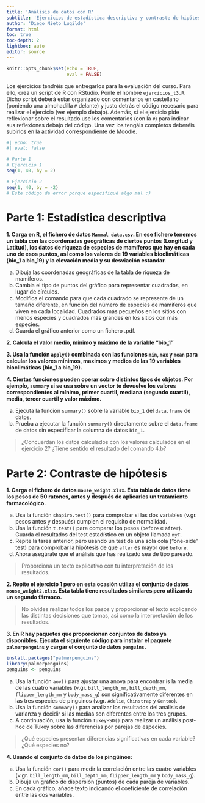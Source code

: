 ---
title: 'Análisis de datos con R'
subtitle: 'Ejercicios de estadística descriptiva y contraste de hipótesis en R'
author: 'Diego Nieto Lugilde'
format: html
toc: true
toc-depth: 2
lightbox: auto
editor: source
---

```{r setup, include=FALSE}
knitr::opts_chunk$set(echo = TRUE,
                      eval = FALSE)
```

::: {.callout-note collapse=false}
Los ejercicios tendréis que entregarlos para la evaluación del curso. Para ello, crea un script de R con RStudio. Ponle el nombre `ejercicios_t3.R`. Dicho script deberá estar organizado con comentarios en castellano (poniendo una almohadilla `#` delante) y justo detrás el código necesario para realizar el ejercicio (ver ejemplo debajo). Además, si el ejercicio pide reflexionar sobre el resultado use los comentarios (con la `#`) para indicar sus reflexiones debajo del código. Una vez los tengáis completos deberéis subirlos en la actividad correspondiente de Moodle.

```{r}
#| echo: true
#| eval: false

# Parte 1
# Ejercicio 1
seq(1, 40, by = 2)

# Ejercicio 2
seq(1, 40, by = -2)
# Este código da error porque especifiqué algo mal :)

```
:::


# Parte 1: Estadística descriptiva


**1. Carga en R, el fichero de datos `Mammal data.csv`. En ese fichero tenemos un tabla con las coordenadas geográficas de ciertos puntos (Longitud y Latitud), los datos de riqueza de especies de mamíferos que hay en cada uno de esos puntos, así como los valores de 19 variables bioclimáticas (bio_1 a bio_19) y la elevación media y su desviación estandar.**

a. Dibuja las coordenadas geográficas de la tabla de riqueza de mamíferos.
b. Cambia el tipo de puntos del gráfico para representar cuadrados, en lugar de círculos.
c. Modifica el comando para que cada cuadrado se represente de un tamaño diferente, en función del número de especies de mamíferos que viven en cada localidad. Cuadrados más pequeños en los sitios con menos especies y cuadrados más grandes en los sitios con más especies.
d. Guarda el gráfico anterior como un fichero .pdf.


**2. Calcula el valor medio, mínimo y máximo de la variable "bio_1"**


**3. Usa la función `apply()` combinada con las funciones `min`, `max` y `mean` para calcular los valores mínimos, maximos y medios de las 19 variables bioclimáticas (bio_1 a bio_19).**


**4. Ciertas funciones pueden operar sobre distintos tipos de objetos. Por ejemplo, `summary` si se usa sobre un vector te devuelve los valores correspondientes al mínimo, primer cuartil, mediana (segundo cuartil), media, tercer cuartil y valor máximo.**

a. Ejecuta la función `summary()` sobre la variable `bio_1` del `data.frame` de datos.
b. Prueba a ejecutar la función `summary()` directamente sobre el `data.frame` de datos sin especificar la columna de datos `bio_1`. 

> ¿Concuerdan los datos calculados con los valores calculados en el ejercicio 2? ¿Tiene sentido el resultado del comando 4.b?


# Parte 2: Contraste de hipótesis


**1. Carga el fichero de datos `mouse_weight.xlsx`. Esta tabla de datos tiene los pesos de 50 ratones, antes y después de aplicarles un tratamiento farmacológico.**

a. Usa la función `shapiro.test()` para comprobar si las dos variables (v.gr. pesos antes y después) cumplen el requisito de normalidad.
b. Usa la función `t.test()` para comparar los pesos (`before` e `after`). Guarda el resultados del test estadístico en un objeto llamada `myT`. 
c. Repite la tarea anterior, pero usando un test de una sola cola ("one-side" test) para comprobar la hipótesis de que `after` es mayor que `before`. 
e. Ahora asegúrate que el análisis que has realizado sea de tipo pareado.

> Proporciona un texto explicativo con tu interpretación de los resultados.


**2. Repite el ejercicio 1 pero en esta ocasión utiliza el conjunto de datos `mouse_weight2.xlsx`. Esta tabla tiene resultados similares pero utilizando un segundo fármaco.**

> No olvides realizar todos los pasos y proporcionar el texto explicando las distintas decisiones que tomas, así como la interpretación de los resultados.


**3. En R hay paquetes que proporcionan conjuntos de datos ya disponibles. Ejecuta el siguiente código para instalar el paquete `palmerpenguins` y cargar el conjunto de datos `penguins`.**

```{r}
install.packages("palmerpenguins")
library(palmerpenguins)
penguins <- penguins
```

a. Usa la función `aov()` para ajustar una anova para encontrar is la media de las cuatro variables (v.gr. `bill_length_mm`, `bill_depth_mm`, `flipper_length_mm` y `body_mass_g`) son significativamente diferentes en las tres especies de pinguinos (v.gr. `Adelie`, `Chinstrap` y `Gentoo`).
b. Usa la función `summary()` para analizar los resultados del análisis de varianza y decidir si las medias son diferentes entre los tres grupos.
c. A continuación, usa la función `TukeyHSD()` para realizar un análisis post-hoc de Tukey sobre las diferencias por parejas de especies. 

> ¿Qué especies presentan diferencias significativas en cada variable? ¿Qué especies no?


**4. Usando el conjunto de datos de los pingüinos:**

a. Usa la función `cor()` para medir la correlación entre las cuatro variables (v.gr. `bill_length_mm`, `bill_depth_mm`, `flipper_length_mm` y `body_mass_g`).
b. Dibuja un gráfico de dispersión (puntos) de cada pareja de variables.
c. En cada gráfico, añade texto indicando el coeficiente de correlación entre las dos variables.


